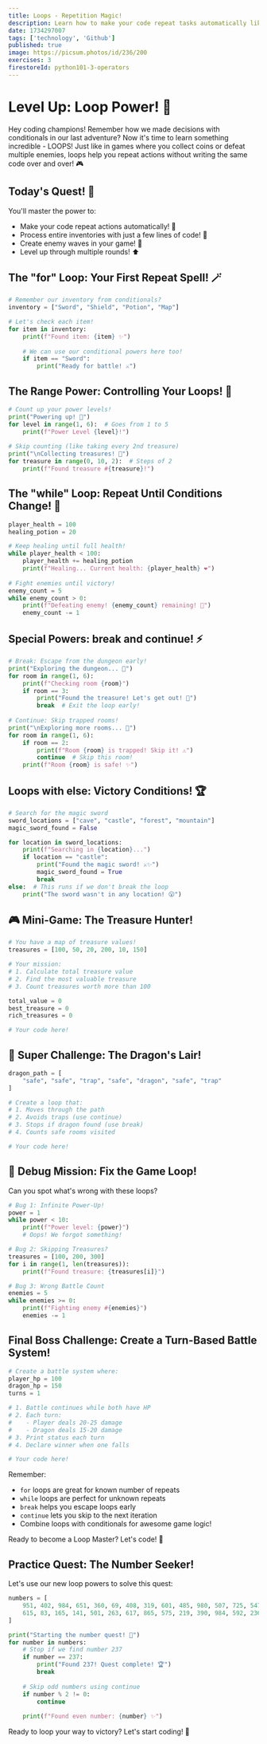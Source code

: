 ```yaml
---
title: Loops - Repetition Magic! 
description: Learn how to make your code repeat tasks automatically like a true coding wizard!
date: 1734297007
tags: ['technology', 'Github']
published: true
image: https://picsum.photos/id/236/200
exercises: 3
firestoreId: python101-3-operators
---
```


# Level Up: Loop Power! 🔄

Hey coding champions! Remember how we made decisions with conditionals in our last adventure? Now it's time to learn something incredible - LOOPS! Just like in games where you collect coins or defeat multiple enemies, loops help you repeat actions without writing the same code over and over! 🎮

## Today's Quest! 🎯
You'll master the power to:
- Make your code repeat actions automatically! 🔄
- Process entire inventories with just a few lines of code! 🎒
- Create enemy waves in your game! 👾
- Level up through multiple rounds! ⬆️

## The "for" Loop: Your First Repeat Spell! 🪄

```python showLineNumbers
# Remember our inventory from conditionals?
inventory = ["Sword", "Shield", "Potion", "Map"]

# Let's check each item!
for item in inventory:
    print(f"Found item: {item} ✨")
    
    # We can use our conditional powers here too!
    if item == "Sword":
        print("Ready for battle! ⚔️")
```

## The Range Power: Controlling Your Loops! 🎯

```python showLineNumbers
# Count up your power levels!
print("Powering up! 🔋")
for level in range(1, 6):  # Goes from 1 to 5
    print(f"Power Level {level}!")
    
# Skip counting (like taking every 2nd treasure)
print("\nCollecting treasures! 💎")
for treasure in range(0, 10, 2):  # Steps of 2
    print(f"Found treasure #{treasure}!")
```

## The "while" Loop: Repeat Until Conditions Change! 🔄

```python showLineNumbers
player_health = 100
healing_potion = 20

# Keep healing until full health!
while player_health < 100:
    player_health += healing_potion
    print(f"Healing... Current health: {player_health} ❤️")
    
# Fight enemies until victory!
enemy_count = 5
while enemy_count > 0:
    print(f"Defeating enemy! {enemy_count} remaining! 👾")
    enemy_count -= 1
```

## Special Powers: break and continue! ⚡

```python showLineNumbers
# Break: Escape from the dungeon early!
print("Exploring the dungeon... 🏰")
for room in range(1, 6):
    print(f"Checking room {room}")
    if room == 3:
        print("Found the treasure! Let's get out! 💎")
        break  # Exit the loop early!
        
# Continue: Skip trapped rooms!
print("\nExploring more rooms... 🏰")
for room in range(1, 6):
    if room == 2:
        print(f"Room {room} is trapped! Skip it! ⚠️")
        continue  # Skip this room!
    print(f"Room {room} is safe! ✨")
```

## Loops with else: Victory Conditions! 🏆

```python showLineNumbers
# Search for the magic sword
sword_locations = ["cave", "castle", "forest", "mountain"]
magic_sword_found = False

for location in sword_locations:
    print(f"Searching in {location}...")
    if location == "castle":
        print("Found the magic sword! ⚔️✨")
        magic_sword_found = True
        break
else:  # This runs if we don't break the loop
    print("The sword wasn't in any location! 😮")
```

## 🎮 Mini-Game: The Treasure Hunter!

```python showLineNumbers
# You have a map of treasure values!
treasures = [100, 50, 20, 200, 10, 150]

# Your mission:
# 1. Calculate total treasure value
# 2. Find the most valuable treasure
# 3. Count treasures worth more than 100

total_value = 0
best_treasure = 0
rich_treasures = 0

# Your code here!
```

## 🌟 Super Challenge: The Dragon's Lair!

```python showLineNumbers
dragon_path = [
    "safe", "safe", "trap", "safe", "dragon", "safe", "trap"
]

# Create a loop that:
# 1. Moves through the path
# 2. Avoids traps (use continue)
# 3. Stops if dragon found (use break)
# 4. Counts safe rooms visited

# Your code here!
```

## 🎯 Debug Mission: Fix the Game Loop!

Can you spot what's wrong with these loops?

```python showLineNumbers
# Bug 1: Infinite Power-Up!
power = 1
while power < 10:
    print(f"Power level: {power}")
    # Oops! We forgot something!

# Bug 2: Skipping Treasures?
treasures = [100, 200, 300]
for i in range(1, len(treasures)):
    print(f"Found treasure: {treasures[i]}")

# Bug 3: Wrong Battle Count
enemies = 5
while enemies >= 0:
    print(f"Fighting enemy #{enemies}")
    enemies -= 1
```

## Final Boss Challenge: Create a Turn-Based Battle System!

```python showLineNumbers
# Create a battle system where:
player_hp = 100
dragon_hp = 150
turns = 1

# 1. Battle continues while both have HP
# 2. Each turn:
#    - Player deals 20-25 damage
#    - Dragon deals 15-20 damage
# 3. Print status each turn
# 4. Declare winner when one falls

# Your code here!
```

Remember:
- `for` loops are great for known number of repeats
- `while` loops are perfect for unknown repeats
- `break` helps you escape loops early
- `continue` lets you skip to the next iteration
- Combine loops with conditionals for awesome game logic!

Ready to become a Loop Master? Let's code! 🚀

## Practice Quest: The Number Seeker!

Let's use our new loop powers to solve this quest:

```python showLineNumbers
numbers = [
    951, 402, 984, 651, 360, 69, 408, 319, 601, 485, 980, 507, 725, 547, 544,
    615, 83, 165, 141, 501, 263, 617, 865, 575, 219, 390, 984, 592, 236, 105, 942, 941
]

print("Starting the number quest! 🔢")
for number in numbers:
    # Stop if we find number 237
    if number == 237:
        print("Found 237! Quest complete! 🏆")
        break
        
    # Skip odd numbers using continue
    if number % 2 != 0:
        continue
        
    print(f"Found even number: {number} ✨")
```

Ready to loop your way to victory? Let's start coding! 🚀